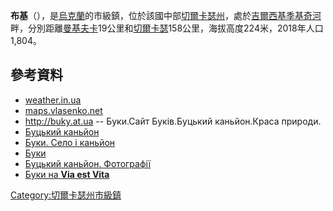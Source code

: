 {{no footnotes|time=2015-09-15T02:03:34+00:00}}
{{coord|49|5|34|N|30|24|11|E|scale:30000_region:UA|display=title}}
{{Infobox settlement
|official_name            = 布基
|native_name = 
|settlement_type          ={{UKR}}[[市級鎮|市級鎮]]
|image_skyline            = 
|imagesize                = 
|image_map                = 
|mapsize                  = 
|pushpin_map  = 
|pushpin_label = 
|pushpin_label_position   = 
|pushpin_map_caption      = 
|subdivision_type         = [[世界政區索引|國家]]
|subdivision_type1        = [[烏克蘭行政區劃|州]]
|subdivision_type2        = [[區_(烏克蘭)|區]]
|subdivision_name         = [[烏克蘭|烏克蘭]]
|subdivision_name1        = [[切爾卡瑟州|切爾卡瑟州]]
|subdivision_name2        = [[曼基夫卡區|曼基夫卡區]]
|established_title        = 始建
|established_date         = 1592年
|established_title1       = 設置[[市級鎮|市級鎮]]
|established_date1        = 1965年
|elevation_ft             = 735
|elevation_m              = 224
|timezone                 = [[EET|EET]]
|area_total_km2           = 
|area_land_km2            = 7.4
|area_water_km2           = 
|area_total_sq_mi         = 
|area_land_sq_mi          = 
|area_water_sq_mi         = 
|population_as_of         = [[2019|2019]]
|population_footnotes     = 
|population_total         = 1,778
|population_density_km2   = 240.3
|population_density_sq_mi = auto
|utc_offset               = +2
|coordinates              = 
| coor_pinpoint           = 
| coordinates_footnotes   = 
|timezone_DST             = [[EEST|EEST]]
|utc_offset_DST           = +3
|postal_code_type         = [[郵政編碼|郵政編碼]]
|postal_code              = 20114 
|area_code                = +380 4748
|blank_name = [[車牌號碼|車牌號碼]]
|blank_info = CA，IA/24
|blank1_name = [[地名信息系统|KOATUU]]
|blank1_info = 7123155300
|population_density_rank= }}

'''布基'''（{{lang-uk|Буки}}），是[[烏克蘭|烏克蘭]]的市級鎮，位於該國中部[[切爾卡瑟州|切爾卡瑟州]]，處於[[吉爾西基季基奇河|吉爾西基季基奇河]]畔，分別距離[[曼基夫卡|曼基夫卡]]19公里和[[切爾卡瑟|切爾卡瑟]]158公里，海拔高度224米，2018年人口1,804。

==參考資料==
*[http://weather.in.ua/ua/cherkasskaja/2268 weather.in.ua] {{Wayback|url=http://weather.in.ua/ua/cherkasskaja/2268 |date=20161114143601 }}
*[http://maps.vlasenko.net/?y=49.09361&x=30.40484 maps.vlasenko.net] {{Wayback|url=http://maps.vlasenko.net/?y=49.09361&x=30.40484 |date=20160304234622 }}{{ref-ru}}
*  http://buky.at.ua {{Wayback|url=http://buky.at.ua/ |date=20140112000912 }} -- Буки.Сайт Буків.Буцький каньйон.Краса природи.
* [https://web.archive.org/web/20150720082651/http://7chudes.in.ua/info/266.htm Буцький каньйон]
* [http://blogs.pravda.com.ua/rus/authors/kukharchuk/4a03c98123df5/ Буки. Село і каньйон]
* [https://web.archive.org/web/20140112152756/http://mankivka.com.ua/index.php/smt-buki.htm Буки]
* [http://picasaweb.google.com/seleonov/Buki Буцький каньйон. Фотографії]{{dead link|date=2017年12月 |bot=InternetArchiveBot |fix-attempted=yes }}
* [http://haidamac.org.ua/2010/01/buky/ Буки на '''Via est Vita'''] {{Wayback|url=http://haidamac.org.ua/2010/01/buky/ |date=20110606135214 }}

{{DEFAULTSORT:Буки}}
[[Category:切爾卡瑟州市級鎮|Category:切爾卡瑟州市級鎮]]


{{Cherkasy-geo-stub}}